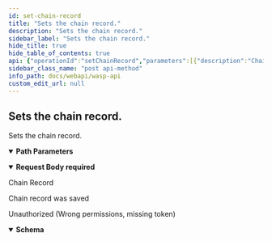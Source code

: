 ```yaml
---
id: set-chain-record
title: "Sets the chain record."
description: "Sets the chain record."
sidebar_label: "Sets the chain record."
hide_title: true
hide_table_of_contents: true
api: {"operationId":"setChainRecord","parameters":[{"description":"ChainID (Bech32)","in":"path","name":"chainID","required":true,"schema":{"format":"string","type":"string"}}],"requestBody":{"content":{"application/json":{"schema":{"example":{"accessNodes":["accessNodes","accessNodes"],"isActive":true},"properties":{"accessNodes":{"items":{"format":"string","type":"string"},"type":"array","xml":{"name":"AccessNodes","wrapped":true}},"isActive":{"format":"boolean","type":"boolean","xml":{"name":"IsActive"}}},"required":["accessNodes","isActive"],"type":"object","xml":{"name":"ChainRecord"}}}},"description":"Chain Record","required":true},"responses":{"201":{"content":{},"description":"Chain record was saved"},"401":{"content":{"application/json":{"schema":{"properties":{"error":{"format":"string","type":"string","xml":{"name":"Error"}},"missingPermission":{"format":"string","type":"string","xml":{"name":"MissingPermission"}}},"required":["error","missingPermission"],"type":"object","xml":{"name":"ValidationError"}}}},"description":"Unauthorized (Wrong permissions, missing token)"}},"security":[{"Authorization":[]}],"tags":["chains"],"x-codegen-request-body-name":"ChainRecord","description":"Sets the chain record.","method":"post","path":"/chains/{chainID}/chainrecord","servers":[{"url":"/"}],"securitySchemes":{"Authorization":{"description":"JWT Token","in":"header","name":"Authorization","type":"apiKey"}},"jsonRequestBodyExample":{"accessNodes":["accessNodes","accessNodes"],"isActive":true},"info":{"description":"REST API for the Wasp node","title":"Wasp API","version":"0"},"postman":{"name":"Sets the chain record.","description":{"type":"text/plain"},"url":{"path":["chains",":chainID","chainrecord"],"host":["{{baseUrl}}"],"query":[],"variable":[{"disabled":false,"description":{"content":"(Required) ChainID (Bech32)","type":"text/plain"},"type":"any","value":"","key":"chainID"}]},"header":[{"key":"Content-Type","value":"application/json"},{"key":"Accept","value":"application/json"}],"method":"POST","body":{"mode":"raw","raw":"\"\"","options":{"raw":{"language":"json"}}},"auth":{"type":"apikey","apikey":[{"type":"any","value":"Authorization","key":"key"},{"type":"any","value":"<API Key>","key":"value"},{"type":"any","value":"header","key":"in"}]}}}
sidebar_class_name: "post api-method"
info_path: docs/webapi/wasp-api
custom_edit_url: null
---
```



## Sets the chain record.



Sets the chain record.

<details style={{"marginBottom":"1rem"}} data-collapsed={false} open={true}><summary style={{}}><strong>Path Parameters</strong></summary><div><ul><ParamsItem className={"paramsItem"} param={{"description":"ChainID (Bech32)","in":"path","name":"chainID","required":true,"schema":{"format":"string","type":"string"}}}></ParamsItem></ul></div></details><MimeTabs><TabItem label={"application/json"} value={"application/json-schema"}><details style={{}} data-collapsed={false} open={true}><summary style={{"textAlign":"left"}}><strong>Request Body</strong><strong style={{"fontSize":"var(--ifm-code-font-size)","color":"var(--openapi-required)"}}> required</strong></summary><div style={{"textAlign":"left","marginLeft":"1rem"}}><div style={{"marginTop":"1rem","marginBottom":"1rem"}}>

Chain Record

</div></div><ul style={{"marginLeft":"1rem"}}><SchemaItem collapsible={false} name={"accessNodes"} required={true} schemaName={"string[]"} qualifierMessage={undefined} schema={{"items":{"format":"string","type":"string"},"type":"array","xml":{"name":"AccessNodes","wrapped":true}}}></SchemaItem><SchemaItem collapsible={false} name={"isActive"} required={true} schemaName={"boolean"} qualifierMessage={undefined} schema={{"format":"boolean","type":"boolean","xml":{"name":"IsActive"}}}></SchemaItem></ul></details></TabItem></MimeTabs><div><ApiTabs><TabItem label={"201"} value={"201"}><div>

Chain record was saved

</div><div></div></TabItem><TabItem label={"401"} value={"401"}><div>

Unauthorized (Wrong permissions, missing token)

</div><div><MimeTabs schemaType={"response"}><TabItem label={"application/json"} value={"application/json"}><SchemaTabs><TabItem label={"Schema"} value={"Schema"}><details style={{}} data-collapsed={false} open={true}><summary style={{"textAlign":"left"}}><strong>Schema</strong></summary><div style={{"textAlign":"left","marginLeft":"1rem"}}></div><ul style={{"marginLeft":"1rem"}}><SchemaItem collapsible={false} name={"error"} required={false} schemaName={"string"} qualifierMessage={undefined} schema={{"format":"string","type":"string","xml":{"name":"Error"}}}></SchemaItem><SchemaItem collapsible={false} name={"missingPermission"} required={false} schemaName={"string"} qualifierMessage={undefined} schema={{"format":"string","type":"string","xml":{"name":"MissingPermission"}}}></SchemaItem></ul></details></TabItem><TabItem label={"Example (from schema)"} value={"Example (from schema)"}><ResponseSamples responseExample={"{\n  \"error\": \"string\",\n  \"missingPermission\": \"string\"\n}"} language={"json"}></ResponseSamples></TabItem></SchemaTabs></TabItem></MimeTabs></div></TabItem></ApiTabs></div>
      